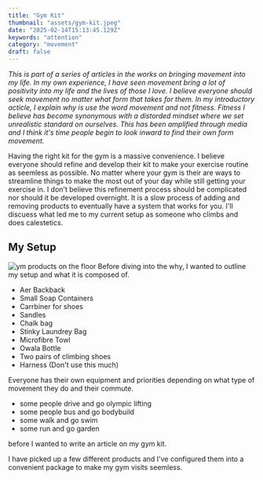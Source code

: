 ```yaml
---
title: "Gym Kit"
thumbnail: "assets/gym-kit.jpeg"
date: "2025-02-14T15:13:45.129Z"
keywords: "attention"
category: "movement"
draft: false
---
```


_This is part of a series of articles in the works on bringing movement into my life. In my own experience, I have seen movement bring a lot of positivity into my life and the lives of those I love. I believe everyone should seek movement no matter what form that takes for them. In my introductory acticle, I explain why is use the word movement and not fitness. Fitness I believe has become synonymous with a distorded mindset where we set unrealistic standard on ourselves. This has been amplified through media and I think it's time people begin to look inward to find their own form movement._

Having the right kit for the gym is a massive convenience. I believe everyone should refine and develop their kit to make your exercise routine as seemless as possible. No matter where your gym is their are ways to streamline things to make the most out of your day while still getting your exercise in. I don't believe this refinement process should be complicated nor should it be developed overnight. It is a slow process of adding and removing products to eventually have a system that works for you. I'll discuess what led me to my current setup as someone who climbs and does calestetics.

## My Setup

![ym products on the floor](assets/gym-kit.jpeg)
Before diving into the why, I wanted to outline my setup and what it is composed of.

- Aer Backback
- Small Soap Containers
- Carrbiner for shoes
- Sandles
- Chalk bag
- Stinky Laundrey Bag
- Microfibre Towl
- Owala Bottle
- Two pairs of climbing shoes
- Harness (Don't use this much)

Everyone has their own equipment and priorities depending on what type of movement they do and their commute.

- some people drive and go olympic lifting
- some people bus and go bodybuild
- some walk and go swim
- some run and go garden

before I wanted to write an article on my gym kit.

I have picked up a few different products and I've configured them into a convenient package to make my gym visits seemless.
